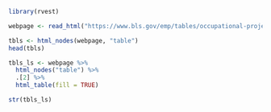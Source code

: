 ```{r}
library(rvest)

webpage <- read_html("https://www.bls.gov/emp/tables/occupational-projections-and-characteristics.htm")

tbls <- html_nodes(webpage, "table")
head(tbls)

tbls_ls <- webpage %>%
  html_nodes("table") %>%
  .[2] %>%
  html_table(fill = TRUE)

str(tbls_ls)
```

